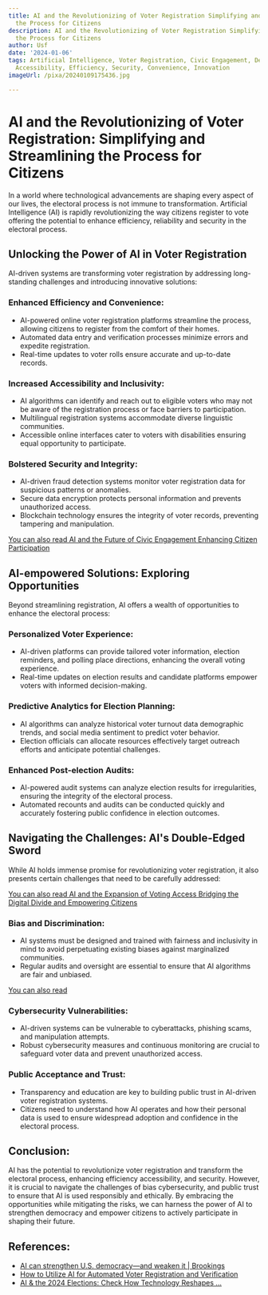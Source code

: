 ```yaml
---
title: AI and the Revolutionizing of Voter Registration Simplifying and Streamlining
  the Process for Citizens
description: AI and the Revolutionizing of Voter Registration Simplifying and Streamlining
  the Process for Citizens
author: Usf
date: '2024-01-06'
tags: Artificial Intelligence, Voter Registration, Civic Engagement, Democracy, Technology,
  Accessibility, Efficiency, Security, Convenience, Innovation
imageUrl: /pixa/20240109175436.jpg

---
```

# AI and the Revolutionizing of Voter Registration: Simplifying and Streamlining the Process  for Citizens

In a world where technological advancements  are shaping every aspect  of our lives, the electoral process is  not immune to  transformation. Artificial Intelligence (AI) is rapidly revolutionizing the way citizens register to vote offering the potential to enhance  efficiency,  reliability and security in the electoral process.

## Unlocking the Power of AI  in Voter Registration

AI-driven  systems  are transforming voter registration by addressing long-standing challenges and introducing innovative solutions:

###  Enhanced Efficiency and  Convenience:

-	AI-powered online  voter registration platforms streamline the process, allowing citizens to register from the comfort of their homes.
-	Automated data entry and verification processes  minimize errors and expedite registration.
-	Real-time updates to voter rolls ensure accurate and up-to-date records.

### Increased Accessibility and Inclusivity:

-	AI algorithms can identify and reach out  to eligible voters who may not be aware of the registration process or face barriers to participation.
-	Multilingual registration systems accommodate diverse linguistic communities.
-	Accessible online interfaces cater to voters with disabilities ensuring equal opportunity to participate.

###  Bolstered Security and Integrity:

-	AI-driven fraud detection systems monitor voter  registration data for suspicious patterns or anomalies.
-	Secure data encryption  protects personal information and prevents unauthorized access.
-	Blockchain technology ensures the integrity of voter  records, preventing tampering and manipulation.

[You can also read AI and the Future of Civic  Engagement Enhancing Citizen Participation](AI%20and%20the%20Future%20of%20Civic%20Engagement%20Enhancing%20Citizen%20Participation)


## AI-empowered Solutions: Exploring Opportunities

Beyond streamlining registration, AI offers a wealth of opportunities to enhance the electoral process:

### Personalized Voter Experience:

-	AI-driven platforms can provide tailored  voter information, election reminders, and polling place directions, enhancing  the overall voting experience.
-	Real-time updates on election results and candidate platforms empower voters with informed decision-making.

### Predictive Analytics for Election Planning:

-	AI algorithms can  analyze historical voter turnout data demographic trends, and social media sentiment to predict voter behavior.
-	Election officials can allocate resources effectively target outreach efforts and anticipate potential challenges.

### Enhanced Post-election  Audits:

-	AI-powered audit  systems can analyze election results for irregularities, ensuring the integrity  of the electoral process.
-	Automated recounts and audits can be conducted quickly and accurately fostering public confidence in election outcomes.

## Navigating the Challenges: AI's Double-Edged Sword

While  AI holds immense promise for  revolutionizing voter registration, it  also presents certain  challenges that  need to be carefully addressed:

[You can also read  AI and  the Expansion of Voting Access  Bridging the Digital Divide and Empowering Citizens](AI%20and%20the%20Expansion%20of%20Voting%20Access%20Bridging%20the%20Digital%20Divide%20and%20Empowering%20Citizens)


### Bias  and Discrimination:

-	AI systems must be designed and trained with fairness and inclusivity in mind to avoid perpetuating existing biases against  marginalized communities.
-	Regular audits and oversight are essential to ensure that AI algorithms are fair and unbiased.

[You can  also read ]()


### Cybersecurity  Vulnerabilities:

-	AI-driven systems  can be vulnerable  to cyberattacks, phishing scams, and manipulation attempts.
-	Robust cybersecurity measures  and continuous monitoring  are crucial to safeguard  voter  data and prevent unauthorized access.

### Public Acceptance and Trust:

-	Transparency and education are key to building public trust in AI-driven voter registration systems.
-	Citizens need to  understand how AI operates and how their personal data is used to ensure widespread adoption and confidence in the electoral process.

## Conclusion:

AI has the potential  to revolutionize voter  registration and  transform the electoral process,  enhancing efficiency accessibility, and security. However, it  is  crucial to navigate the challenges of bias cybersecurity,  and public trust to ensure that AI is used responsibly and ethically.  By embracing the opportunities  while mitigating the risks, we can harness the power of AI to strengthen democracy and empower  citizens to actively participate in shaping their future.

## References:
- [AI can strengthen U.S. democracy—and weaken it | Brookings](https://www.brookings.edu/articles/ai-can-strengthen-u-s-democracy-and-weaken-it/)
- [How to Utilize AI for Automated Voter Registration and Verification](https://politicalmarketer.com/how-to-utilize-ai-for-automated-voter-registration-and-verification/)
- [AI & the 2024 Elections: Check How Technology Reshapes ...](https://www.linkedin.com/pulse/ai-2024-elections-check-how-technology-reshapes-democracy-cyfuture?trk=article-ssr-frontend-pulse_more-articles_related-content-card)
